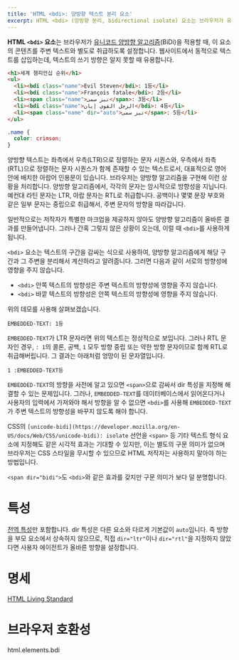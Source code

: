 ```yaml
---
title: 'HTML <bdi>: 양방향 텍스트 분리 요소'
excerpt: HTML <bdi> (양방향 분리, bidirectional isolate) 요소는 브라우저가 유니코드 양방향 알고리즘(BiDi)을 적용할 때, 이 요소의 콘텐츠를 주변 텍스트와 별도로 취급하도록 설정합니다.
---
```


**HTML `<bdi>` 요소**는 브라우저가 [유니코드 양방향 알고리즘](https://www.unicode.org/reports/tr9/)(BiDi)을 적용할 때, 이 요소의 콘텐츠를 주변 텍스트와 별도로 취급하도록 설정합니다. 웹사이트에서 동적으로 텍스트를 삽입하는데, 텍스트의 쓰기 방향은 알지 못할 때 유용합니다.

<HTMLDemo height={190}>

```html
<h1>세계 챔피언십 순위</h1>
<ul>
  <li><bdi class="name">Evil Steven</bdi>: 1등</li>
  <li><bdi class="name">François fatale</bdi>: 2등</li>
  <li><span class="name">تیز سمی</span>: 3등</li>
  <li><bdi class="name">الرجل القوي إيان</bdi>: 4등</li>
  <li><span class="name" dir="auto">تیز سمی</span>: 5등</li>
</ul>
```

```css
.name {
  color: crimson;
}
```

</HTMLDemo>

양방향 텍스트는 좌측에서 우측(LTR)으로 정렬하는 문자 시퀀스와, 우측에서 좌측(RTL)으로 정렬하는 문자 시퀀스가 함께 존재할 수 있는 텍스트로서, 대표적으로 영어 안에 배치한 아랍어 인용문이 있습니다. 브라우저는 양방향 알고리즘을 구현해 이런 상황을 처리합니다. 양방향 알고리즘에서, 각각의 문자는 암시적으로 방향성을 지닙니다. 예컨대 라틴 문자는 LTR, 아랍 문자는 RTL로 취급합니다. 공백이나 몇몇 문장 부호와 같은 일부 문자는 중립으로 취급해서, 주변 문자의 방향을 따라갑니다.

일반적으로는 저작자가 특별한 마크업을 제공하지 않아도 양방향 알고리즘이 올바른 결과를 만들어냅니다. 그러나 간혹 그렇지 않은 상황이 오는데, 이럴 때 `<bdi>`를 사용하게 됩니다.

`<bdi>` 요소는 텍스트의 구간을 감싸는 식으로 사용하여, 양방향 알고리즘에게 해당 구간과 그 주변을 분리해서 계산하라고 알려줍니다. 그러면 다음과 같이 서로의 방향성에 영향을 주지 않습니다.

- `<bdi>` 안쪽 텍스트의 방향성은 주변 텍스트의 방향성에 영향을 주지 않습니다.
- `<bdi>` 바깥 텍스트의 방향성은 안쪽 텍스트의 방향성에 영향을 주지 않습니다.

위의 데모를 사용해 살펴보겠습니다.

```
EMBEDDED-TEXT: 1등
```

`EMBEDDED-TEXT`가 LTR 문자라면 위의 텍스트는 정상적으로 보입니다. 그러나 RTL 문자인 경우, `: 1`의 콜론, 공백, `1` 모두 방향 중립 또는 약한 방향 문자이므로 함께 RTL로 취급해버립니다. 그 결과는 아래처럼 엉망이 된 문자열입니다.

```
1 :EMBEDDED-TEXT등
```

`EMBEDDED-TEXT`의 방향을 사전에 알고 있으면 `<span>`으로 감싸서 <HTMLAttr>dir</HTMLAttr> 특성을 지정해 해결할 수 있는 문제입니다. 그러나, `EMBEDDED-TEXT`를 데이터베이스에서 읽어온다거나 사용자의 입력에서 가져와야 해서 방향을 알 수 없으면 `<bdi>`를 사용해 `EMBEDDED-TEXT`가 주변 텍스트의 방향성을 바꾸지 않도록 해야 합니다.

CSS의 `[unicode-bidi](https://developer.mozilla.org/en-US/docs/Web/CSS/unicode-bidi): isolate` 선언을 `<span>` 등 기타 텍스트 형식 요소에 지정해도 같은 시각적 효과는 기대할 수 있지만, 이는 별도의 구문 의미가 없으며 브라우저는 CSS 스타일을 무시할 수 있으므로 HTML 저작자는 사용하지 말아야 하는 방법입니다.

`<span dir="bidi">`도 `<bdi>`와 같은 효과를 갖지만 구문 의미가 보다 덜 분명합니다.

# 특성

[전역 특성](/docs/Web/HTML/Global_attributes)만 포함합니다. <HTMLAttr>dir</HTMLAttr> 특성은 다른 요소와 다르게 기본값이 `auto`입니다. 즉 방향을 부모 요소에서 상속하지 않으므로, 직접 `dir="ltr"`이나 `dir="rtl"`을 지정하지 않았다면 사용자 에이전트가 올바른 방향을 설정합니다.

# 명세

[HTML Living Standard](https://html.spec.whatwg.org/multipage/semantics.html#the-bdi-element)

# 브라우저 호환성

<BrowserCompat>html.elements.bdi</BrowserCompat>
